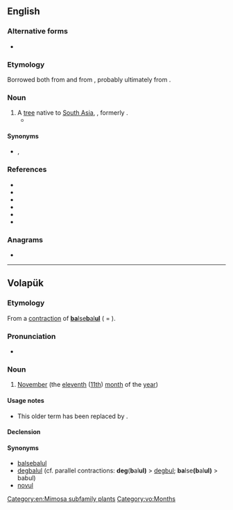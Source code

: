 {{also|Babul}}
==English==

===Alternative forms===
* {{l|en|babool}}

===Etymology===
Borrowed both from {{bor|en|fr|baboul}} and from {{bor|en|hi|बबूल|t=babul tree}}, probably ultimately from {{der|en|sa|वव्वोल|t=acacia}}.

===Noun===
{{en-noun}}

# A [[tree]] native to [[South Asia]], {{taxlink|Vachellia nilotica subsp. indica|subspecies|noshow=1}}, formerly {{taxlink|Acacia nilotica subsp. indica|subspecies|noshow=1}}.
#* {{quote-book|en|author={{w|Rudyard Kipling}}|title=The Moon of Other Days|year=1884|passage=In place of Putney's golden gorse / The sickly '''babul''' blooms.}}

====Synonyms====
* {{l|en|kikar}}, {{vern|prickly acacia}}

===References===
* {{R:OneLook}}
* {{R:OED Online|babul|n|14247|June 2011}}
* {{pedia|Acacia nilotica subsp. indica|i=1}}
* {{specieslite|Acacia nilotica subsp. indica|i=1}}
* {{comcatlite|Acacia nilotica subsp. indica|i=1}}
* {{R:TPL|Vachellia+nilotica|i=1}}

===Anagrams===
* {{anagrams|en|a=abblu|bubal}}

[[Category:en:Mimosa subfamily plants]]

----

==Volapük==

===Etymology===
From a [[contraction]] of [[balsebalul|'''ba'''lse'''b'''al'''ul''']] ( = {{compound|vo|bals|e|bal|-ul|t1=ten, now [[deg#Volapük|deg]]|t2=and|t3=one|t4=([[bound morpheme]] for) month (< [[mul#Volapük|mul]])}}).

===Pronunciation===
* {{IPA|vo|[ba.ˈbul]}}

===Noun===
{{vo-noun}}

# {{lb|vo|obsolete}} [[November]] (the [[eleventh]] ([[11th]]) [[month]] of the [[year]])

====Usage notes====
* This older term has been replaced by {{m|vo|novul||November}}.

====Declension====
{{vo-decl-noun}}

====Synonyms====
* [[balsebalul]] {{q|obsolete}}
* [[degbalul]] (cf. parallel contractions: '''deg'''('''b'''al'''ul)''' > [[degbul]]; '''ba'''lse'''(b'''al'''ul)''' > babul)
* [[novul]]

[[Category:vo:Months]]